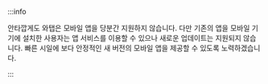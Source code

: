 <!-- 안드로이드와 iOS 앱을 제공합니다.

* [Google Play](https://play.google.com/store/apps/details?id=io.whatap.app.WhaTap)
* [App Store](https://itunes.apple.com/kr/app/whatap/id1252504621?mt=8) -->

:::info

안타깝게도 와탭은 모바일 앱을 당분간 지원하지 않습니다. 다만 기존의 앱을 모바일 기기에 설치한 사용자는 앱 서비스를 이용할 수 있으나 새로운 업데이트는 지원되지 않습니다. 빠른 시일에 보다 안정적인 새 버전의 모바일 앱을 제공할 수 있도록 노력하겠습니다.

:::